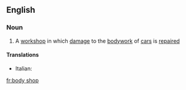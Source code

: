 ==English==

===Noun===
{{en-noun|sg=[[body]] [[shop]]}}

# A [[workshop]] in which [[damage]] to the [[bodywork]] of [[car]]s is [[repair]]ed

====Translations====
{{trans-top|body shop}}
*Italian: {{t+|it|carrozzeria|f}}
{{trans-mid}}

{{trans-bottom}}

[[fr:body shop]]